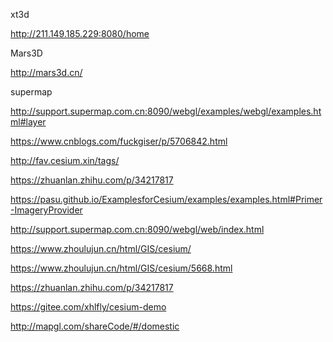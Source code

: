 


xt3d

http://211.149.185.229:8080/home


Mars3D

http://mars3d.cn/


supermap

http://support.supermap.com.cn:8090/webgl/examples/webgl/examples.html#layer



https://www.cnblogs.com/fuckgiser/p/5706842.html


http://fav.cesium.xin/tags/


https://zhuanlan.zhihu.com/p/34217817


https://pasu.github.io/ExamplesforCesium/examples/examples.html#Primer-ImageryProvider


http://support.supermap.com.cn:8090/webgl/web/index.html

https://www.zhoulujun.cn/html/GIS/cesium/


https://www.zhoulujun.cn/html/GIS/cesium/5668.html


https://zhuanlan.zhihu.com/p/34217817


https://gitee.com/xhlfly/cesium-demo


http://mapgl.com/shareCode/#/domestic


















